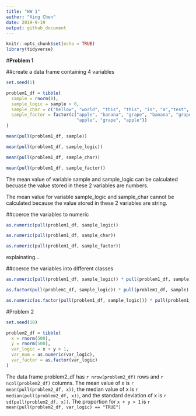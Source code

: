 ```yaml
---
title: "HW 1"
author: "Xing Chen"
date: 2019-9-19
output: github_document
---
```


```r
knitr::opts_chunk$set(echo = TRUE)
library(tidyverse)
```


#**Problem 1**

##create a data frame containing 4 variables

```r
set.seed(1)

problem1_df = tibble(
  sample = rnorm(8),
  sample_logic = sample > 0,
  sample_char = c("hellow", "world", "this", "this", "is", "a","test", "!"),
  sample_factor = factor(c("apple", "banana", "grape", "banana", "grape",
                           "apple", "grape", "apple"))
)

mean(pull(problem1_df, sample))

mean(pull(problem1_df, sample_logic))

mean(pull(problem1_df, sample_char))

mean(pull(problem1_df, sample_factor))
```

The mean value of variable sample and sample_logic can be calculated becuase the value stored in these 2 variables are numbers.

The mean value for variable sample_logic and sample_char cannot be calculated because the value  stored in these 2 variables are string. 

##coerce the variables to numeric

```r
as.numeric(pull(problem1_df, sample_logic))

as.numeric(pull(problem1_df, sample_char))

as.numeric(pull(problem1_df, sample_factor))
```

explainating...

##coerce the variables into different classes

```r
as.numeric(pull(problem1_df, sample_logic)) * pull(problem1_df, sample)

as.factor(pull(problem1_df, sample_logic)) * pull(problem1_df, sample)

as.numeric(as.factor(pull(problem1_df, sample_logic))) * pull(problem1_df, sample)
```

#Problem 2

```r
set.seed(10)

problem2_df = tibble(
  x = rnorm(500),
  y = rnorm(500),
  var_logic = x + y > 1,
  var_num = as.numeric(var_logic),
  var_factor = as.factor(var_logic)
)
```

 The data frame problem2_df has `r nrow(problem2_df)` rows and 
`r ncol(problem2_df)` columns. 
The mean value of x is `r mean(pull(problem2_df, x))`, the median value of x is `r median(pull(problem2_df, x))`, and the standard deviation of x is `r sd(pull(problem2_df, x))`. The proportion for `x + y > 1` is `r mean(pull(problem2_df, var_logic) == "TRUE")`


